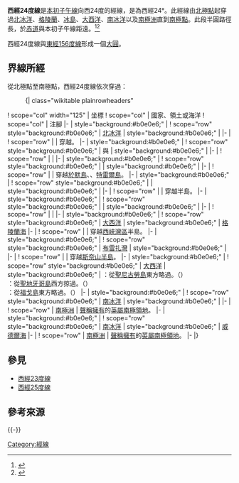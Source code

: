 {{NoteTA
|G1=地名
|G2=Toponym
}}
{{Location map-line|lon=-24}}
{{kml}}

'''西經24度線'''是[[本初子午線|本初子午線]]向西24度的經線，是為西經24°。此經線由[[北極點|北極點]]起穿過[[北冰洋|北冰洋]]、[[格陵蘭|格陵蘭]]、[[冰島|冰島]]、[[大西洋|大西洋]]、[[南冰洋|南冰洋]]以及[[南極洲|南極洲]]直到[[南極點|南極點]]。此段半圓路徑長{{convert|20003932|km}}，於[[赤道|赤道]]與本初子午線距{{convert|2672|km}}遠。<ref name="noaa">{{cite web | language =en | url =http://www.ngs.noaa.gov/PUBS_LIB/inverse.pdf | title =Direct and Inverse Solutions of Geodesics on the Ellipsoid with application of nested equation | author =T. Vincenty | date =1975-04 | accessdate =2017-05-17 | archive-date =2013-01-28 | archive-url =https://www.webcitation.org/6DzvSBPa5?url=http://www.ngs.noaa.gov/PUBS_LIB/inverse.pdf | dead-url =no }}</ref><ref name="latlon">{{cite web
 | language = en
 | url = http://www.movable-type.co.uk/scripts/latlong-vincenty.html
 | title = Vincenty formula for distance between two Latitude/Longitude points
 | website = Movable type scripts
 | accessdate = 2017-05-17
 | archive-date = 2013-01-28
 | archive-url = https://www.webcitation.org/6DzvScM3g?url=http://www.movable-type.co.uk/scripts/latlong-vincenty.html
 | dead-url = yes
 }}</ref>

西經24度線與[[東經156度線|東經156度線]]形成一個[[大圓|大圓]]。

==界線所經==
從北極點至南極點，西經24度線依次穿過：

:{| class="wikitable plainrowheaders"
! scope="col" width="125" | 坐標
! scope="col" | 國家、領土或海洋
! scope="col" | 注腳
|-
| style="background:#b0e0e6;" | {{Coord|90|0|N|24|0|W|type:waterbody|name=Arctic Ocean}}
! scope="row" style="background:#b0e0e6;" | [[北冰洋|北冰洋]]
| style="background:#b0e0e6;" |
|-
| {{Coord|82|55|N|24|0|W|type:country|name=Greenland}}
! scope="row" | {{GRL}}
| 穿越{{le|皮列半島|Peary Land}}。
|-
| style="background:#b0e0e6;" | {{Coord|82|16|N|24|0|W|type:waterbody|name=Independence and Hagen Fjords}}
! scope="row" style="background:#b0e0e6;" | {{le|獨立峽灣|Independence Fjord}}與{{le|哈根峽灣|Hagen Fjord}}
| style="background:#b0e0e6;" |
|-
| {{Coord|81|41|N|24|0|W|type:country|name=Greenland}}
! scope="row" | {{GRL}}
|
|-
| style="background:#b0e0e6;" | {{Coord|73|35|N|24|0|W|type:waterbody|name=Kejser Franz Joseph Fjord}}
! scope="row" style="background:#b0e0e6;" | {{le|法蘭茲·約瑟夫一世峽灣|Kejser Franz Joseph Fjord}}
| style="background:#b0e0e6;" |
|-
| {{Coord|73|23|N|24|0|W|type:country|name=Greenland}}
! scope="row" | {{GRL}}
| 穿越[[于默島|於默島]]、{{le|地理學會島|Geographical Society Island}}、[[特雷爾島|特雷爾島]]。
|-
| style="background:#b0e0e6;" | {{Coord|72|28|N|24|0|W|type:waterbody|name=King Oscar Fjord}}
! scope="row" style="background:#b0e0e6;" | {{le|奧斯卡二世峽灣|King Oscar Fjord}}
| style="background:#b0e0e6;" |
|-
| {{Coord|72|16|N|24|0|W|type:country|name=Greenland}}
! scope="row" | {{GRL}}
| 穿越{{le|詹姆森地|Jameson Land}}半島。
|-
| style="background:#b0e0e6;" | {{Coord|70|39|N|24|0|W|type:waterbody|name=Scoresby Sund}}
! scope="row" style="background:#b0e0e6;" | {{le|斯科茲比峽灣|Scoresby Sund}}
| style="background:#b0e0e6;" |
|-
| {{Coord|70|9|N|24|0|W|type:country|name=Greenland}}
! scope="row" | {{GRL}}
|
|-
| style="background:#b0e0e6;" | {{Coord|69|36|N|24|0|W|type:waterbody|name=Atlantic Ocean}}
! scope="row" style="background:#b0e0e6;" | [[大西洋|大西洋]]
| style="background:#b0e0e6;" | [[格陵蘭海|格陵蘭海]]
|-
| {{Coord|65|47|N|24|0|W|type:country|name=Iceland}}
! scope="row" | {{ISL}}
| 穿越[[西峽灣區|西峽灣區]]半島。
|-
| style="background:#b0e0e6;" | {{Coord|65|28|N|24|0|W|type:waterbody|name=Breiðafjörður}}
! scope="row" style="background:#b0e0e6;" | [[布雷扎灣|布雷扎灣]]
| style="background:#b0e0e6;" |
|-
| {{Coord|64|53|N|24|0|W|type:country|name=Iceland}}
! scope="row" | {{ISL}}
| 穿越[[斯奈山半島|斯奈山半島]]。
|-
| style="background:#b0e0e6;" | {{Coord|64|49|N|24|0|W|type:waterbody|name=Atlantic Ocean}}
! scope="row" style="background:#b0e0e6;" | [[大西洋|大西洋]]
| style="background:#b0e0e6;" | {{CPV}}：從[[聖尼古勞島|聖尼古勞島]]東方略過。（{{Coord|16|34|N|24|1|W|type:isle|name=São Nicolau}}）<br/> {{CPV}}：從[[聖地牙哥島_(維德角)|聖地牙哥島]]西方掠過。（{{Coord|15|4|N|23|47|W|type:isle|name=Santiago}}）<br/> {{CPV}}：從[[福戈島|福戈島]]東方略過。（{{Coord|14|52|N|24|17|W|type:isle|name=Fogo}}）
|-
| style="background:#b0e0e6;" | {{Coord|60|0|S|24|0|W|type:waterbody|name=Southern Ocean}}
! scope="row" style="background:#b0e0e6;" | [[南冰洋|南冰洋]]
| style="background:#b0e0e6;" |
|-
| {{Coord|74|33|S|24|0|W|type:country|name=Antarctica}}
! scope="row" | [[南極洲|南極洲]]
| {{UK}}[[南極領地|聲稱擁有]]的[[英屬南極領地|英屬南極領地]]。
|-
| style="background:#b0e0e6;" | {{Coord|74|42|S|24|0|W|type:waterbody|name=Southern Ocean}}
! scope="row" style="background:#b0e0e6;" | [[南冰洋|南冰洋]]
| style="background:#b0e0e6;" | [[威德爾海|威德爾海]]
|-
| {{Coord|74|55|S|24|0|W|type:country|name=Antarctica}}
! scope="row" | [[南極洲|南極洲]]
| {{UK}}[[南極領地|聲稱擁有]]的[[英屬南極領地|英屬南極領地]]。
|-
|}

==參見==
*[[西經23度線|西經23度線]]
*[[西經25度線|西經25度線]]

==參考來源==
{{reflist}}

{{-}}
{{geographical coordinates|state=collapsed}}

[[Category:經線|Category:經線]]